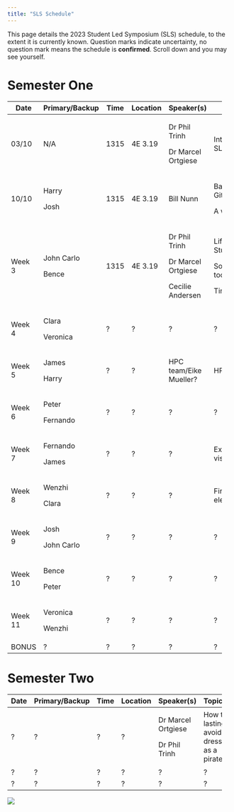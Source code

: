 ```yaml
---
title: "SLS Schedule"
---
```


This page details the 2023 Student Led Symposium (SLS) schedule, to the extent it is currently known. Question marks indicate uncertainty, no question mark means the schedule is **confirmed**. Scroll down and you may see yourself.

# Semester One

+---------+----------------+------+----------+------------------------+--------------------------------+
| Date    | Primary/Backup | Time | Location | Speaker(s)             | Topic(s)                       |
+=========+================+======+==========+========================+================================+
| 03/10   | N/A            | 1315 | 4E 3.19  | Dr Phil Trinh          | Introduction to SLS.           |
|         |                |      |          |                        |                                |
|         |                |      |          | Dr Marcel Ortgiese     |                                |
+---------+----------------+------+----------+------------------------+--------------------------------+
| 10/10   | Harry          | 1315 | 4E 3.19  | Bill Nunn              | Basic Git and GitHub.          |
|         |                |      |          |                        |                                |
|         | Josh           |      |          |                        | A website.                     |
+---------+----------------+------+----------+------------------------+--------------------------------+
| Week 3  | John Carlo     | 1315 | 4E 3.19  | Dr Phil Trinh          | Life as a PhD Student.         |
|         |                |      |          |                        |                                |
|         | Bence          |      |          | Dr Marcel Ortgiese     | Software/Literature tools.     |
|         |                |      |          |                        |                                |
|         |                |      |          | Cecilie Andersen       | Time Management.               |
+---------+----------------+------+----------+------------------------+--------------------------------+
| Week 4  | Clara          | ?    | ?        | ?                      | ?                              |
|         |                |      |          |                        |                                |
|         | Veronica       |      |          |                        |                                |
+---------+----------------+------+----------+------------------------+--------------------------------+
| Week 5  | James          | ?    | ?        | HPC team/Eike Mueller? | HPC?                           |
|         |                |      |          |                        |                                |
|         | Harry          |      |          |                        |                                |
+---------+----------------+------+----------+------------------------+--------------------------------+
| Week 6  | Peter          | ?    | ?        | ?                      | ?                              |
|         |                |      |          |                        |                                |
|         | Fernando       |      |          |                        |                                |
+---------+----------------+------+----------+------------------------+--------------------------------+
| Week 7  | Fernando       | ?    | ?        | ?                      | Exploratory data visualisation |
|         |                |      |          |                        |                                |
|         | James          |      |          |                        |                                |
+---------+----------------+------+----------+------------------------+--------------------------------+
| Week 8  | Wenzhi         | ?    | ?        | ?                      | Firedrake and finite elements  |
|         |                |      |          |                        |                                |
|         | Clara          |      |          |                        |                                |
+---------+----------------+------+----------+------------------------+--------------------------------+
| Week 9  | Josh           | ?    | ?        | ?                      | ?                              |
|         |                |      |          |                        |                                |
|         | John Carlo     |      |          |                        |                                |
+---------+----------------+------+----------+------------------------+--------------------------------+
| Week 10 | Bence          | ?    | ?        | ?                      | ?                              |
|         |                |      |          |                        |                                |
|         | Peter          |      |          |                        |                                |
+---------+----------------+------+----------+------------------------+--------------------------------+
| Week 11 | Veronica       | ?    | ?        | ?                      | ?                              |
|         |                |      |          |                        |                                |
|         | Wenzhi         |      |          |                        |                                |
+---------+----------------+------+----------+------------------------+--------------------------------+
| BONUS   | ?              | ?    | ?        | ?                      | ?                              |
+---------+----------------+------+----------+------------------------+--------------------------------+

# Semester Two

+------+----------------+------+----------+--------------------+----------------------------------------------+
| Date | Primary/Backup | Time | Location | Speaker(s)         | Topic(s)                                     |
+======+================+======+==========+====================+==============================================+
| ?    | ?              | ?    | ?        | Dr Marcel Ortgiese | How to lastingly avoid dressing as a pirate. |
|      |                |      |          |                    |                                              |
|      |                |      |          | Dr Phil Trinh      |                                              |
+------+----------------+------+----------+--------------------+----------------------------------------------+
| ?    | ?              | ?    | ?        | ?                  | ?                                            |
+------+----------------+------+----------+--------------------+----------------------------------------------+
| ?    | ?              | ?    | ?        | ?                  | ?                                            |
+------+----------------+------+----------+--------------------+----------------------------------------------+

![](cohort11.jpg)
